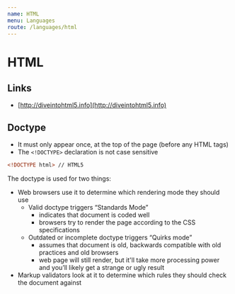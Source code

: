 ```yaml
---
name: HTML
menu: Languages
route: /languages/html
---
```


# HTML

## Links

- [http://diveintohtml5.info](http://diveintohtml5.info)

## Doctype

- It must only appear once, at the top of the page (before any HTML tags)
- The `<!DOCTYPE>` declaration is not case sensitive

```html
<!DOCTYPE html> // HTML5
```

The doctype is used for two things:

- Web browsers use it to determine which rendering mode they should use
  - Valid doctype triggers “Standards Mode”
    - indicates that document is coded well
    - browsers try to render the page according to the CSS specifications
  - Outdated or incomplete doctype triggers “Quirks mode”
    - assumes that document is old, backwards compatible with old practices and old browsers
    - web page will still render, but it'll take more processing power and you’ll likely get a strange or ugly result
- Markup validators look at it to determine which rules they should check the document against
